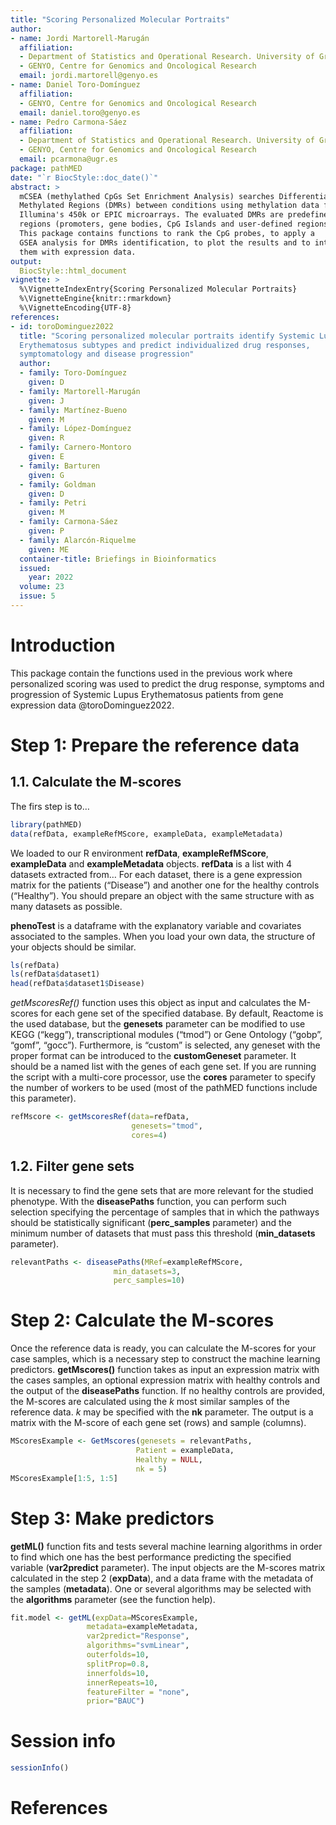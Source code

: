 ```yaml
---
title: "Scoring Personalized Molecular Portraits"
author:
- name: Jordi Martorell-Marugán
  affiliation:
  - Department of Statistics and Operational Research. University of Granada
  - GENYO, Centre for Genomics and Oncological Research
  email: jordi.martorell@genyo.es
- name: Daniel Toro-Domínguez
  affiliation:
  - GENYO, Centre for Genomics and Oncological Research
  email: daniel.toro@genyo.es
- name: Pedro Carmona-Sáez
  affiliation:
  - Department of Statistics and Operational Research. University of Granada
  - GENYO, Centre for Genomics and Oncological Research
  email: pcarmona@ugr.es
package: pathMED
date: "`r BiocStyle::doc_date()`"
abstract: >
  mCSEA (methylathed CpGs Set Enrichment Analysis) searches Differentially
  Methylated Regions (DMRs) between conditions using methylation data from 
  Illumina's 450k or EPIC microarrays. The evaluated DMRs are predefined 
  regions (promoters, gene bodies, CpG Islands and user-defined regions).
  This package contains functions to rank the CpG probes, to apply a 
  GSEA analysis for DMRs identification, to plot the results and to integrate 
  them with expression data.
output:
  BiocStyle::html_document
vignette: >
  %\VignetteIndexEntry{Scoring Personalized Molecular Portraits}
  %\VignetteEngine{knitr::rmarkdown}
  %\VignetteEncoding{UTF-8}
references:
- id: toroDominguez2022
  title: "Scoring personalized molecular portraits identify Systemic Lupus 
  Erythematosus subtypes and predict individualized drug responses, 
  symptomatology and disease progression"
  author:
  - family: Toro-Domínguez
    given: D
  - family: Martorell-Marugán
    given: J
  - family: Martínez-Bueno
    given: M
  - family: López-Domínguez
    given: R
  - family: Carnero-Montoro
    given: E
  - family: Barturen
    given: G
  - family: Goldman
    given: D
  - family: Petri
    given: M
  - family: Carmona-Sáez
    given: P
  - family: Alarcón-Riquelme
    given: ME
  container-title: Briefings in Bioinformatics
  issued:
    year: 2022
  volume: 23
  issue: 5
---
```


# Introduction
This package contain the functions used in the previous work where personalized 
scoring was used to predict the drug response, symptoms and progression of 
Systemic Lupus Erythematosus patients from gene expression data 
@toroDominguez2022.

# Step 1: Prepare the reference data

## 1.1. Calculate the M-scores

The firs step is to... 

```r
library(pathMED)
data(refData, exampleRefMScore, exampleData, exampleMetadata)
```

We loaded to our R environment **refData**, **exampleRefMScore**, 
**exampleData** and **exampleMetadata** objects. **refData** 
is a list with 4 datasets extracted from...
For each dataset, there is a gene expression matrix for the patients ("Disease")
and another one for the healthy controls ("Healthy"). You should prepare an
object with the same structure with as many datasets as possible.

**phenoTest** is a dataframe with the explanatory variable and covariates 
associated to the samples. When you load your own data, the structure of 
your objects should be similar.

```r
ls(refData)
ls(refData$dataset1)
head(refData$dataset1$Disease)
```

_getMscoresRef()_ function uses this object as input and calculates the 
M-scores for each gene set of the specified database. By default, Reactome
is the used database, but the **genesets** parameter can be modified to use 
KEGG ("kegg"), transcriptional modules ("tmod") or Gene Ontology ("gobp", 
"gomf", "gocc"). Furthermore, is "custom" is selected, any geneset with the 
proper format can be introduced to the **customGeneset** parameter. It should 
be a named list with the genes of each gene set. If you are running the script 
with a multi-core processor, use the **cores** parameter to specify the number 
of workers to be used (most of the pathMED functions include this parameter).

```r
refMscore <- getMscoresRef(data=refData,
                           genesets="tmod",
                           cores=4)
```

## 1.2. Filter gene sets

It is necessary to find the gene sets that are more relevant for the studied 
phenotype. With the **diseasePaths** function, you can perform such selection 
specifying the percentage of samples that in which the pathways should be 
statistically significant (**perc_samples** parameter) and the minimum number
of datasets that must pass this threshold (**min_datasets** parameter).

```r
relevantPaths <- diseasePaths(MRef=exampleRefMScore,
                       min_datasets=3,
                       perc_samples=10)
```

# Step 2: Calculate the M-scores

Once the reference data is ready, you can calculate the M-scores for your case 
samples, which is a necessary step to construct the machine learning predictors.
**getMscores()** function takes as input an expression matrix with the cases 
samples, an optional expression matrix with healthy controls and the output of 
the **diseasePaths** function. If no healthy controls are provided, the M-scores
are calculated using the *k* most similar samples of the reference data. *k* 
may be specified with the **nk** parameter. The output is a matrix with the 
M-score of each gene set (rows) and sample (columns).

```r
MScoresExample <- GetMscores(genesets = relevantPaths,
                            Patient = exampleData,
                            Healthy = NULL,
                            nk = 5)
MScoresExample[1:5, 1:5]
```

# Step 3: Make predictors

**getML()** function fits and tests several machine learning algorithms in 
order to find which one has the best performance predicting the specified 
variable (**var2predict** parameter). The input objects are the M-scores matrix 
calculated in the step 2 (**expData**), and a data frame with the metadata of 
the samples (**metadata**). One or several algorithms may be selected with the 
**algorithms** parameter (see the function help).

```r
fit.model <- getML(expData=MScoresExample,
                 metadata=exampleMetadata,
                 var2predict="Response",
                 algorithms="svmLinear",
                 outerfolds=10,
                 splitProp=0.8,
                 innerfolds=10,
                 innerRepeats=10,
                 featureFilter = "none",
                 prior="BAUC")
```

# Session info
```r
sessionInfo()
```

# References
